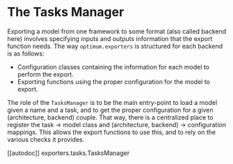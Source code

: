 <!--Copyright 2022 The HuggingFace Team. All rights reserved.

Licensed under the Apache License, Version 2.0 (the "License"); you may not use this file except in compliance with
the License. You may obtain a copy of the License at

http://www.apache.org/licenses/LICENSE-2.0

Unless required by applicable law or agreed to in writing, software distributed under the License is distributed on
an "AS IS" BASIS, WITHOUT WARRANTIES OR CONDITIONS OF ANY KIND, either express or implied. See the License for the
specific language governing permissions and limitations under the License.
-->

# The Tasks Manager

Exporting a model from one framework to some format (also called backend here) involves specifying inputs and outputs information that the export function needs. The way `optimum.exporters` is structured for each backend is as follows:
- Configuration classes containing the information for each model to perform the export.
- Exporting functions using the proper configuration for the model to export.

The role of the `TasksManager` is to be the main entry-point to load a model given a name and a task, and to get the proper configuration for a given (architecture, backend) couple. That way, there is a centralized place to register the task -> model class and (architecture, backend) -> configuration mappings. This allows the export functions to use this, and to rely on the various checks it provides.

[[autodoc]] exporters.tasks.TasksManager
